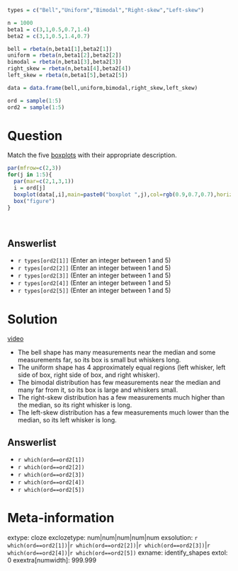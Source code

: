```r
types = c("Bell","Uniform","Bimodal","Right-skew","Left-skew")

n = 1000
beta1 = c(3,1,0.5,0.7,1.4)
beta2 = c(3,1,0.5,1.4,0.7)

bell = rbeta(n,beta1[1],beta2[1])
uniform = rbeta(n,beta1[2],beta2[2])
bimodal = rbeta(n,beta1[3],beta2[3])
right_skew = rbeta(n,beta1[4],beta2[4])
left_skew = rbeta(n,beta1[5],beta2[5])

data = data.frame(bell,uniform,bimodal,right_skew,left_skew)

ord = sample(1:5)
ord2 = sample(1:5)
```


Question
========

Match the five [boxplots](https://en.wikipedia.org/wiki/Box_plot){target="blank"} with their appropriate description.

```r
par(mfrow=c(2,3))
for(j in 1:5){
  par(mar=c(2,1,3,1))
  i = ord[j]
  boxplot(data[,i],main=paste0("boxplot ",j),col=rgb(0.9,0.7,0.7),horizontal=T,axes=F)
  box("figure")
}
```
\

Answerlist
--------
* `r types[ord2[1]]` (Enter an integer between 1 and 5)
* `r types[ord2[2]]` (Enter an integer between 1 and 5)
* `r types[ord2[3]]` (Enter an integer between 1 and 5)
* `r types[ord2[4]]` (Enter an integer between 1 and 5)
* `r types[ord2[5]]` (Enter an integer between 1 and 5)



Solution
========

[video](https://vimeo.com/531913006){target="_blank"}

* The bell shape has many measurements near the median and some measurements far, so its box is small but whiskers long. 
* The uniform shape has 4 approximately equal regions (left whisker, left side of box, right side of box, and right whisker). 
* The bimodal distribution has few measurements near the median and many far from it, so its box is large and whiskers small.
* The right-skew distribution has a few measurements much higher than the median, so its right whisker is long.
* The left-skew distribution has a few measurements much lower than the median, so its left whisker is long.


Answerlist
--------
* `r which(ord==ord2[1])`
* `r which(ord==ord2[2])`
* `r which(ord==ord2[3])`
* `r which(ord==ord2[4])`
* `r which(ord==ord2[5])`



Meta-information
================
extype: cloze
exclozetype: num|num|num|num|num
exsolution: `r which(ord==ord2[1])`|`r which(ord==ord2[2])`|`r which(ord==ord2[3])`|`r which(ord==ord2[4])`|`r which(ord==ord2[5])`
exname: identify_shapes
extol: 0
exextra[numwidth]: 999.999
